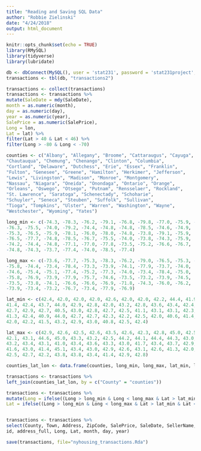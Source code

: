 ```yaml
---
title: "Reading and Saving SQL Data"
author: "Robbie Zielinski"
date: "4/24/2018"
output: html_document
---
```


```r
knitr::opts_chunk$set(echo = TRUE)
library(RMySQL)
library(tidyverse)
library(lubridate)
```

```r
db <- dbConnect(MySQL(), user = 'stat231', password = 'stat231project', dbname = "nyhousing", host = '148.85.253.214')
transactions <- tbl(db, "transactions2")
```

```r
transactions <- collect(transactions)
transactions <- transactions %>%
mutate(SaleDate = mdy(SaleDate),
month = as.numeric(month),
day = as.numeric(day),
year = as.numeric(year),
SalePrice = as.numeric(SalePrice),
Long = lon,
Lat = lat) %>%
filter(Lat > 40 & Lat < 46) %>%
filter(Long > -80 & Long < -70)
```

```r
counties <- c("Albany", "Allegany", "Broome", "Cattaraugus", "Cayuga",
"Chautauqua", "Chemung", "Chenango", "Clinton", "Columbia",
"Cortland", "Delaware", "Dutchess", "Erie", "Essex", "Franklin",
"Fulton", "Genesee", "Greene", "Hamilton", "Herkimer", "Jefferson",
"Lewis", "Livingston", "Madison", "Monroe", "Montgomery",
"Nassau", "Niagara", "Oneida", "Onondaga", "Ontario", "Orange",
"Orleans", "Oswego", "Otsego", "Putnam", "Rensselaer", "Rockland",
"St. Lawrence", "Saratoga", "Schenectady", "Schoharie",
"Schuyler", "Seneca", "Steuben", "Suffolk", "Sullivan",
"Tioga", "Tompkins", "Ulster", "Warren", "Washington", "Wayne",
"Westchester", "Wyoming", "Yates")

long_min <- c(-74.3, -78.3, -76.2, -79.1, -76.8, -79.8, -77.0, -75.9, -74.0, -74.0,
-76.3, -75.5, -74.0, -79.2, -74.4, -74.8, -74.8, -78.5, -74.6, -74.9,
-75.3, -76.5, -75.9, -78.1, -76.0, -78.0, -74.8, -73.8, -79.1, -75.9,
-76.5, -77.7, -74.8, -78.5, -76.7, -75.5, -74.0, -73.8, -74.3, -75.9,
-74.2, -74.4, -74.8, -77.1, -77.0, -77.8, -73.5, -75.2, -76.6, -76.7,
-74.8, -74.3, -73.7, -77.4, -74.0, -78.5, -77.4)

long_max <- c(-73.6, -77.7, -75.3, -78.3, -76.2, -79.0, -76.5, -75.3, -73.3, -73.3,
-75.8, -74.4, -73.4, -78.4, -73.3, -73.9, -74.1, -77.9, -73.7, -74.0,
-74.6, -75.4, -75.1, -77.4, -75.2, -77.3, -74.0, -73.4, -78.4, -75.0,
-75.8, -76.9, -73.9, -77.9, -75.7, -74.6, -73.5, -73.2, -73.9, -74.5,
-73.5, -73.8, -74.1, -76.6, -76.6, -76.9, -71.8, -74.3, -76.0, -76.2,
-73.9, -73.4, -73.2, -76.7, -73.4, -77.9, -76.9)

lat_min <- c(42.4, 42.0, 42.0, 42.0, 42.6, 42.0, 42.0, 42.2, 44.4, 41.9, 42.4, 41.8,
41.4, 42.4, 43.7, 44.0, 42.9, 42.8, 42.0, 43.2, 42.8, 43.6, 43.4, 42.4,
42.7, 42.9, 42.7, 40.5, 43.0, 42.8, 42.7, 42.5, 41.1, 43.1, 43.1, 42.3,
41.3, 42.4, 40.9, 44.0, 42.7, 42.7, 42.3, 42.2, 42.5, 42.0, 40.6, 41.4,
42.0, 42.2, 41.5, 43.2, 42.9, 43.0, 40.8, 42.5, 42.4)

lat_max <- c(42.9, 42.6, 42.5, 42.6, 43.5, 42.6, 42.3, 42.8, 45.0, 42.5, 42.8, 42.6,
42.1, 43.1, 44.6, 45.0, 43.3, 43.2, 42.5, 44.2, 44.1, 44.4, 44.3, 43.0,
43.2, 43.4, 43.1, 41.0, 43.4, 43.6, 43.3, 43.0, 41.7, 43.4, 43.7, 42.9,
41.6, 43.0, 41.4, 45.1, 43.4, 43.0, 42.9, 42.6, 43.1, 42.6, 41.3, 42.0,
42.5, 42.7, 42.2, 43.8, 43.8, 43.4, 41.4, 42.9, 42.8)

counties_lat_lon <- data.frame(counties, long_min, long_max, lat_min, lat_max)
```

```r
transactions <- transactions %>%
left_join(counties_lat_lon, by = c("County" = "counties"))

transactions <- transactions %>%
mutate(Long = ifelse((Long > long_min & Long < long_max & Lat > lat_min & Lat < lat_max), Long, NA),
Lat = ifelse((Long > long_min & Long < long_max & Lat > lat_min & Lat < lat_max), Lat, NA))


transactions <- transactions %>%
select(County, Town, Address, ZipCode, SalePrice, SaleDate, SellerName, BuyerName,
id, address_full, Long, Lat, month, day, year)
```

```r
save(transactions, file="nyhousing_transactions.Rda")
```
